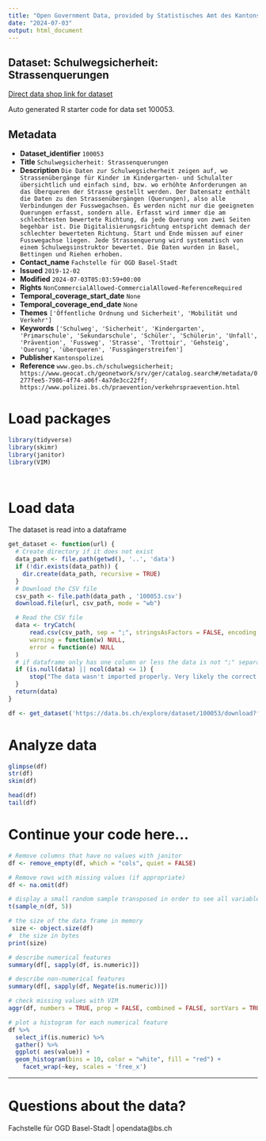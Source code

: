 ```yaml
---
title: "Open Government Data, provided by Statistisches Amt des Kantons Basel-Stadt - Fachstelle OGD"
date: "2024-07-03"
output: html_document
---
```


## Dataset: Schulwegsicherheit: Strassenquerungen

[Direct data shop link for dataset](https://data.bs.ch/explore/dataset/100053)

Auto generated R starter code for data set 100053.

## Metadata

- **Dataset_identifier** `100053`
- **Title** `Schulwegsicherheit: Strassenquerungen`
- **Description** `Die Daten zur Schulwegsicherheit zeigen auf, wo Strassenübergänge für Kinder im Kindergarten- und Schulalter übersichtlich und einfach sind, bzw. wo erhöhte Anforderungen an das Überqueren der Strasse gestellt werden. Der Datensatz enthält die Daten zu den Strassenübergängen (Querungen), also alle Verbindungen der Fusswegachsen. Es werden nicht nur die geeigneten Querungen erfasst, sondern alle. Erfasst wird immer die am schlechtesten bewertete Richtung, da jede Querung von zwei Seiten begehbar ist. Die Digitalisierungsrichtung entspricht demnach der schlechter bewerteten Richtung. Start und Ende müssen auf einer Fusswegachse liegen. Jede Strassenquerung wird systematisch von einem Schulwegsinstruktor bewertet. Die Daten wurden in Basel, Bettingen und Riehen erhoben.`
- **Contact_name** `Fachstelle für OGD Basel-Stadt`
- **Issued** `2019-12-02`
- **Modified** `2024-07-03T05:03:59+00:00`
- **Rights** `NonCommercialAllowed-CommercialAllowed-ReferenceRequired`
- **Temporal_coverage_start_date** `None`
- **Temporal_coverage_end_date** `None`
- **Themes** `['Öffentliche Ordnung und Sicherheit', 'Mobilität und Verkehr']`
- **Keywords** `['Schulweg', 'Sicherheit', 'Kindergarten', 'Primarschule', 'Sekundarschule', 'Schüler', 'Schülerin', 'Unfall', 'Prävention', 'Fussweg', 'Strasse', 'Trottoir', 'Gehsteig', 'Querung', 'überqueren', 'Fussgängerstreifen']`
- **Publisher** `Kantonspolizei`
- **Reference** `www.geo.bs.ch/schulwegsicherheit; https://www.geocat.ch/geonetwork/srv/ger/catalog.search#/metadata/0277fee5-7986-4f74-a06f-4a7de3cc22ff; https://www.polizei.bs.ch/praevention/verkehrspraevention.html`


# Load packages

```r

library(tidyverse)
library(skimr)
library(janitor)
library(VIM)




```

# Load data

The dataset is read into a dataframe

```r
get_dataset <- function(url) {
  # Create directory if it does not exist
  data_path <- file.path(getwd(), '..', 'data')
  if (!dir.exists(data_path)) {
    dir.create(data_path, recursive = TRUE)
  }
  # Download the CSV file
  csv_path <- file.path(data_path , '100053.csv')
  download.file(url, csv_path, mode = "wb")

  # Read the CSV file
  data <- tryCatch(
      read.csv(csv_path, sep = ";", stringsAsFactors = FALSE, encoding = "UTF-8"),
      warning = function(w) NULL,
      error = function(e) NULL
  )
  # if dataframe only has one column or less the data is not ";" separated
  if (is.null(data) || ncol(data) <= 1) {
      stop("The data wasn't imported properly. Very likely the correct separator couldn't be found.\nPlease check the dataset manually and adjust the code.")
  }
  return(data)
}
```

```r

df <- get_dataset('https://data.bs.ch/explore/dataset/100053/download?format=csv&timezone=Europe%2FZurich')

```

# Analyze data

```r

glimpse(df)
str(df)
skim(df)

head(df)
tail(df)

```

# Continue your code here...

```r
# Remove columns that have no values with janitor
df <- remove_empty(df, which = "cols", quiet = FALSE)

# Remove rows with missing values (if appropriate)
df <- na.omit(df)

# display a small random sample transposed in order to see all variables
t(sample_n(df, 5))

# the size of the data frame in memory
 size <- object.size(df)
#  the size in bytes
print(size)

# describe numerical features
summary(df[, sapply(df, is.numeric)])

# describe non-numerical features
summary(df[, sapply(df, Negate(is.numeric))])

# check missing values with VIM
aggr(df, numbers = TRUE, prop = FALSE, combined = FALSE, sortVars = TRUE,  plot = TRUE)

# plot a histogram for each numerical feature
df %>%
  select_if(is.numeric) %>%
  gather() %>%
  ggplot( aes(value)) +
  geom_histogram(bins = 10, color = "white", fill = "red") +
    facet_wrap(~key, scales = 'free_x')
```

------------------------------------------------------------------------

# Questions about the data?

Fachstelle für OGD Basel-Stadt | opendata@bs.ch
